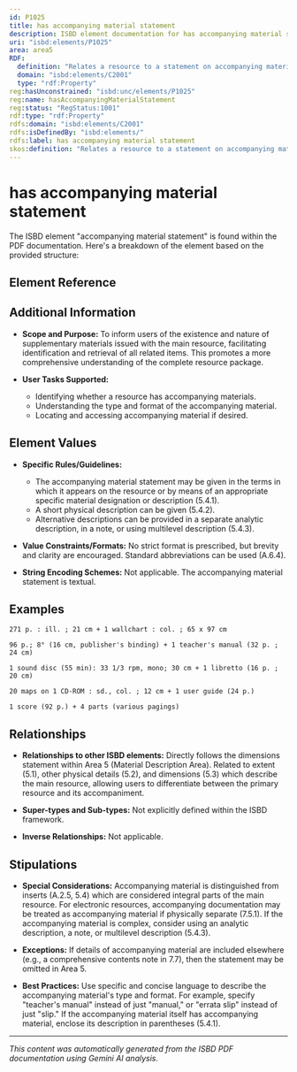 ```yaml
---
id: P1025
title: has accompanying material statement
description: ISBD element documentation for has accompanying material statement
uri: "isbd:elements/P1025"
area: area5
RDF:
  definition: "Relates a resource to a statement on accompanying material (any physically separable part of the resource that is issued (or intended to be issued) at the same time and intended to be used with the resource)."
  domain: "isbd:elements/C2001"
  type: "rdf:Property"
reg:hasUnconstrained: "isbd:unc/elements/P1025"
reg:name: hasAccompanyingMaterialStatement
reg:status: "RegStatus:1001"
rdf:type: "rdf:Property"
rdfs:domain: "isbd:elements/C2001"
rdfs:isDefinedBy: "isbd:elements/"
rdfs:label: has accompanying material statement
skos:definition: "Relates a resource to a statement on accompanying material (any physically separable part of the resource that is issued (or intended to be issued) at the same time and intended to be used with the resource)."
---
```

# has accompanying material statement

The ISBD element "accompanying material statement" is found within the PDF documentation. Here's a breakdown of the element based on the provided structure:

## Element Reference


<ElementReference frontMatter={frontMatter} />

## Additional Information

- **Scope and Purpose:**  To inform users of the existence and nature of supplementary materials issued with the main resource, facilitating identification and retrieval of all related items.  This promotes a more comprehensive understanding of the complete resource package.

- **User Tasks Supported:**
    - Identifying whether a resource has accompanying materials.
    - Understanding the type and format of the accompanying material.
    - Locating and accessing accompanying material if desired.


## Element Values

- **Specific Rules/Guidelines:**
    - The accompanying material statement may be given in the terms in which it appears on the resource or by means of an appropriate specific material designation or description (5.4.1).
    - A short physical description can be given (5.4.2).
    - Alternative descriptions can be provided in a separate analytic description, in a note, or using multilevel description (5.4.3).


- **Value Constraints/Formats:**  No strict format is prescribed, but brevity and clarity are encouraged.  Standard abbreviations can be used (A.6.4).

- **String Encoding Schemes:**  Not applicable. The accompanying material statement is textual.



## Examples

```
271 p. : ill. ; 21 cm + 1 wallchart : col. ; 65 x 97 cm
```

```
96 p.; 8° (16 cm, publisher's binding) + 1 teacher's manual (32 p. ; 24 cm)
```

```
1 sound disc (55 min): 33 1/3 rpm, mono; 30 cm + 1 libretto (16 p. ; 20 cm) 
```

```
20 maps on 1 CD-ROM : sd., col. ; 12 cm + 1 user guide (24 p.)
```

```
1 score (92 p.) + 4 parts (various pagings)
```


## Relationships

- **Relationships to other ISBD elements:** Directly follows the dimensions statement within Area 5 (Material Description Area).  Related to extent (5.1), other physical details (5.2), and dimensions (5.3) which describe the main resource, allowing users to differentiate between the primary resource and its accompaniment.

- **Super-types and Sub-types:** Not explicitly defined within the ISBD framework.

- **Inverse Relationships:** Not applicable.



## Stipulations

- **Special Considerations:**  Accompanying material is distinguished from inserts (A.2.5, 5.4) which are considered integral parts of the main resource.  For electronic resources, accompanying documentation may be treated as accompanying material if physically separate (7.5.1).  If the accompanying material is complex, consider using an analytic description, a note, or multilevel description (5.4.3).

- **Exceptions:**  If details of accompanying material are included elsewhere (e.g., a comprehensive contents note in 7.7), then the statement may be omitted in Area 5.

- **Best Practices:**  Use specific and concise language to describe the accompanying material's type and format. For example, specify "teacher's manual" instead of just "manual," or "errata slip" instead of just "slip." If the accompanying material itself has accompanying material, enclose its description in parentheses (5.4.1).


---

*This content was automatically generated from the ISBD PDF documentation using Gemini AI analysis.*

